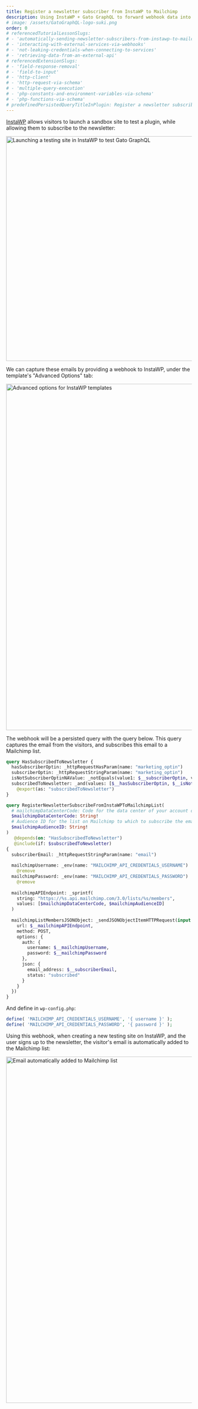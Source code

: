```yaml
---
title: Register a newsletter subscriber from InstaWP to Mailchimp
description: Using InstaWP + Gato GraphQL to forward webhook data into an API
# image: /assets/GatoGraphQL-logo-suki.png
order: 0
# referencedTutorialLessonSlugs:
# - 'automatically-sending-newsletter-subscribers-from-instawp-to-mailchimp'
# - 'interacting-with-external-services-via-webhooks'
# - 'not-leaking-credentials-when-connecting-to-services'
# - 'retrieving-data-from-an-external-api'
# referencedExtensionSlugs:
# - 'field-response-removal'
# - 'field-to-input'
# - 'http-client'
# - 'http-request-via-schema'
# - 'multiple-query-execution'
# - 'php-constants-and-environment-variables-via-schema'
# - 'php-functions-via-schema'
# predefinedPersistedQueryTitleInPlugin: Register a newsletter subscriber from InstaWP to Mailchimp
---
```


[InstaWP](https://instawp.com) allows visitors to launch a sandbox site to test a plugin, while allowing them to subscribe to the newsletter:

<Image
  src="/images/instawp-test-drive-gatographql.png"
  width="610"
  alt="Launching a testing site in InstaWP to test Gato GraphQL"
  caption="Launching a testing site in InstaWP to test Gato GraphQL"
/>

We can capture these emails by providing a webhook to InstaWP, under the template's "Advanced Options" tab:

<Image
  src="/images/instawp-template-advanced-options.png"
  width="1024"
  height="940"
  alt="Advanced options for InstaWP templates"
  caption="Advanced options for InstaWP templates"
/>

The webhook will be a persisted query with the query below. This query captures the email from the visitors, and subscribes this email to a Mailchimp list.

```graphql
query HasSubscribedToNewsletter {
  hasSubscriberOptin: _httpRequestHasParam(name: "marketing_optin")
  subscriberOptin: _httpRequestStringParam(name: "marketing_optin")
  isNotSubscriberOptinNAValue: _notEquals(value1: $__subscriberOptin, value2: "NA")
  subscribedToNewsletter: _and(values: [$__hasSubscriberOptin, $__isNotSubscriberOptinNAValue])
    @export(as: "subscribedToNewsletter")
}

query RegisterNewsletterSubscribeFromInstaWPToMailchimpList(
  # mailchimpDataCenterCode: Code for the data center of your account on Mailchimp (See: https://mailchimp.com/developer/marketing/docs/fundamentals/#api-structure)
  $mailchimpDataCenterCode: String!
  # Audience ID for the list on Mailchimp to which to subscribe the email
  $mailchimpAudienceID: String!
)
   @depends(on: "HasSubscribedToNewsletter")
   @include(if: $subscribedToNewsletter)
{
  subscriberEmail: _httpRequestStringParam(name: "email")
  
  mailchimpUsername: _env(name: "MAILCHIMP_API_CREDENTIALS_USERNAME")
    @remove
  mailchimpPassword: _env(name: "MAILCHIMP_API_CREDENTIALS_PASSWORD")
    @remove
  
  mailchimpAPIEndpoint: _sprintf(
    string: "https://%s.api.mailchimp.com/3.0/lists/%s/members",
    values: [$mailchimpDataCenterCode, $mailchimpAudienceID]
  )
  
  mailchimpListMembersJSONObject: _sendJSONObjectItemHTTPRequest(input: {
    url: $__mailchimpAPIEndpoint,
    method: POST,
    options: {
      auth: {
        username: $__mailchimpUsername,
        password: $__mailchimpPassword
      },
      json: {
        email_address: $__subscriberEmail,
        status: "subscribed"
      }
    }
  })
}
```

And define in `wp-config.php`:

```php
define( 'MAILCHIMP_API_CREDENTIALS_USERNAME', '{ username }' );
define( 'MAILCHIMP_API_CREDENTIALS_PASSWORD', '{ password }' );
```

Using this webhook, when creating a new testing site on InstaWP, and the user signs up to the newsletter, the visitor's email is automatically added to the Mailchimp list:

<Image
  src="/images/instawp-mailchimp.png"
  width="1024"
  height="940"
  alt="Email automatically added to Mailchimp list"
  caption="Email automatically added to Mailchimp list"
/>
